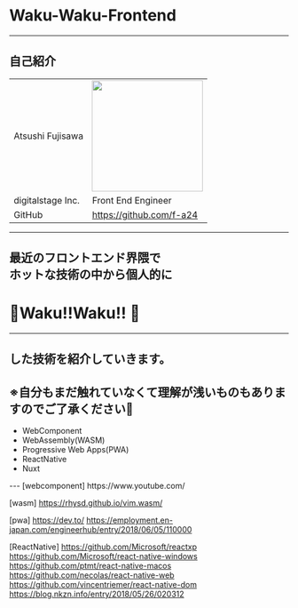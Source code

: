 
# Waku-Waku-Frontend
---
## 自己紹介
|||
|:--|:--|
|Atsushi Fujisawa|<img src="img/icon.jpg" width="200" />|
|digitalstage Inc.|Front End Engineer|  
|GitHub|https://github.com/f-a24|
---
最近のフロントエンド界隈で  
ホットな技術の中から個人的に
---
# 🤗Waku!!Waku!! 🤗
---
した技術を紹介していきます。
---
※自分もまだ触れていなくて理解が浅いものもありますのでご了承ください🙇‍
---
<ul>
  <Appear>
  	<li>WebComponent</li>
  	<li>WebAssembly(WASM)</li>
  	<li>Progressive Web Apps(PWA)</li>
  	<li>ReactNative</li>
  	<li>Nuxt</li>
  </Appear>
</ul>
---
[webcomponent]
https://www.youtube.com/

[wasm]
https://rhysd.github.io/vim.wasm/

[pwa]
https://dev.to/
https://employment.en-japan.com/engineerhub/entry/2018/06/05/110000

[ReactNative]
https://github.com/Microsoft/reactxp
https://github.com/Microsoft/react-native-windows
https://github.com/ptmt/react-native-macos
https://github.com/necolas/react-native-web
https://github.com/vincentriemer/react-native-dom
https://blog.nkzn.info/entry/2018/05/26/020312
